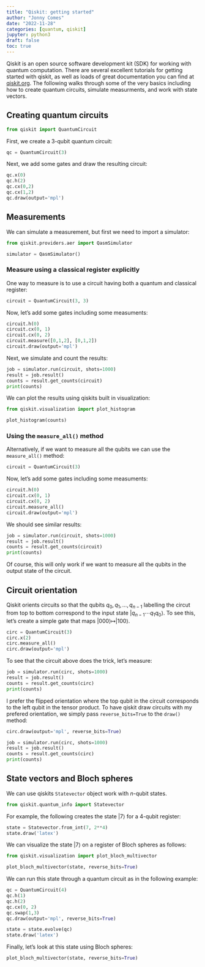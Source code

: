 ```yaml
---
title: "Qiskit: getting started"
author: "Jonny Comes"
date: "2022-11-28"
categories: [quantum, qiskit]
jupyter: python3
draft: false
toc: true
---
```


Qiskit is an open source software development kit (SDK) for working with quantum computation. There are several excellent tutorials for getting started with qiskit, as well as loads of great documentation you can find at [qiskit.org](https://qiskit.org). The following walks through some of the very basics including how to create quantum circuits, simulate measurments, and work with state vectors. 

## Creating quantum circuits

```python
from qiskit import QuantumCircuit
```

First, we create a 3-qubit quantum circuit:

```python
qc = QuantumCircuit(3)
```

Next, we add some gates and draw the resulting circuit:

```python
qc.x(0)
qc.h(2)
qc.cx(0,2)
qc.cx(1,2)
qc.draw(output='mpl')
```

## Measurements

We can simulate a measurement, but first we need to import a simulator:

```python
from qiskit.providers.aer import QasmSimulator

simulator = QasmSimulator()
```

### Measure using a classical register explicitly 

One way to measure is to use a circuit having both a quantum and classical register:

```python
circuit = QuantumCircuit(3, 3)
```

Now, let's add some gates including some measuments:

```python
circuit.h(0)
circuit.cx(0, 1)
circuit.cx(0, 2)
circuit.measure([0,1,2], [0,1,2])
circuit.draw(output='mpl')
```

Next, we simulate and count the results:

```python
job = simulator.run(circuit, shots=1000)
result = job.result()
counts = result.get_counts(circuit)
print(counts)
```

We can plot the results using qiskits built in visualization:
```python
from qiskit.visualization import plot_histogram

plot_histogram(counts)
```

### Using the ``measure_all()`` method

Alternatively, if we want to measure all the qubits we can use the ``measure_all()`` method:

```python
circuit = QuantumCircuit(3)
```

Now, let's add some gates including some measuments:

```python
circuit.h(0)
circuit.cx(0, 1)
circuit.cx(0, 2)
circuit.measure_all()
circuit.draw(output='mpl')
```

We should see similar results:

```python
job = simulator.run(circuit, shots=1000)
result = job.result()
counts = result.get_counts(circuit)
print(counts)
```

Of course, this will only work if we want to measure all the qubits in the output state of the circuit. 

## Circuit orientation

Qiskit orients circuits so that the qubits $q_0, q_1,\ldots, q_{n-1}$ labelling the circut from top to bottom correspond to the input state $|q_{n-1}\cdots q_1q_0\rangle$. To see this, let's create a simple gate that maps $|000\rangle\mapsto|100\rangle$. 

```python
circ = QuantumCircuit(3)
circ.x(2)
circ.measure_all()
circ.draw(output='mpl')
```
To see that the circuit above does the trick, let's measure:
```python
job = simulator.run(circ, shots=1000)
result = job.result()
counts = result.get_counts(circ)
print(counts)
```

I prefer the flipped orientation where the top qubit in the circuit corresponds to the left qubit in the tensor product. To have qiskit draw circuits with my prefered orientation, we simply pass ``reverse_bits=True`` to the ``draw()`` method:

```python
circ.draw(output='mpl', reverse_bits=True)
```
```python
job = simulator.run(circ, shots=1000)
result = job.result()
counts = result.get_counts(circ)
print(counts)
```

## State vectors and Bloch spheres

We can use qiskits ``Statevector`` object work with $n$-qubit states.

```python
from qiskit.quantum_info import Statevector
```
 For example, the following creates the state $|7\rangle$ for a 4-qubit register:
```python
state = Statevector.from_int(7, 2**4)
state.draw('latex')
```
We can visualize the state $|7\rangle$ on a register of Bloch spheres as follows:

```python
from qiskit.visualization import plot_bloch_multivector

plot_bloch_multivector(state, reverse_bits=True)
```

We can run this state through a quantum circuit as in the following example:
```python
qc = QuantumCircuit(4)
qc.h(1)
qc.h(2)
qc.cx(0, 2)
qc.swap(1,3)
qc.draw(output='mpl', reverse_bits=True)
```
```python
state = state.evolve(qc)
state.draw('latex')
```

Finally, let's look at this state using Bloch spheres:

```python
plot_bloch_multivector(state, reverse_bits=True)
```
